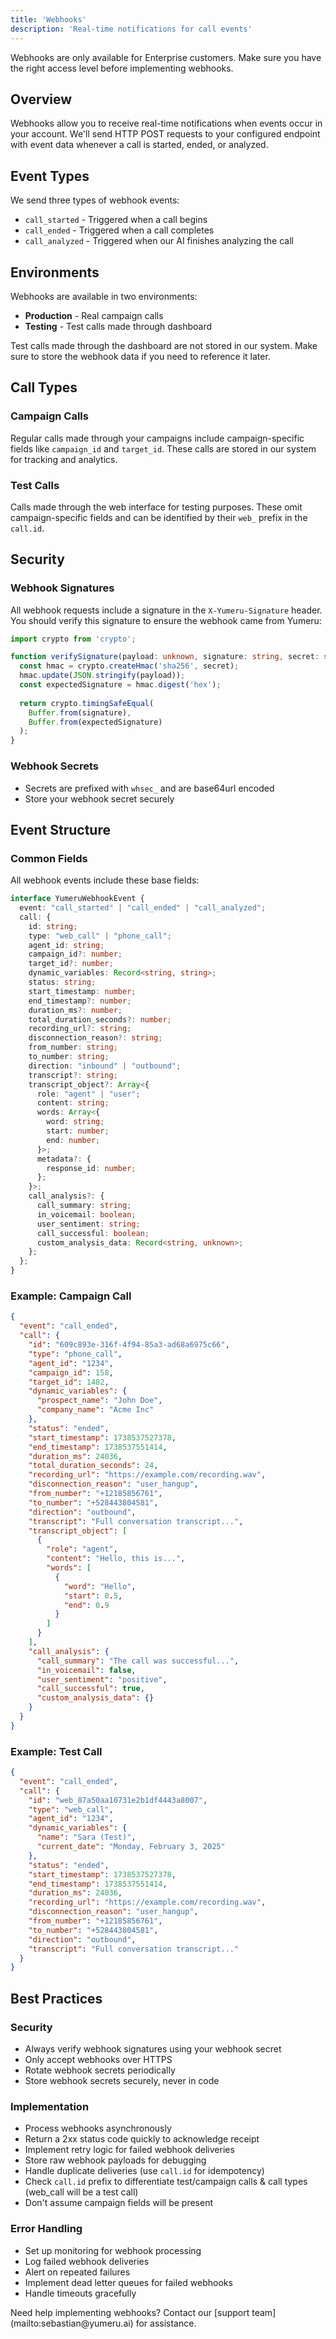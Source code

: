```yaml
---
title: 'Webhooks'
description: 'Real-time notifications for call events'
---
```


<Note>
  Webhooks are only available for Enterprise customers. Make sure you have the right access level before implementing webhooks.
</Note>

## Overview

Webhooks allow you to receive real-time notifications when events occur in your account. We'll send HTTP POST requests to your configured endpoint with event data whenever a call is started, ended, or analyzed.

## Event Types

We send three types of webhook events:

- `call_started` - Triggered when a call begins
- `call_ended` - Triggered when a call completes
- `call_analyzed` - Triggered when our AI finishes analyzing the call

## Environments

Webhooks are available in two environments:

- **Production** - Real campaign calls
- **Testing** - Test calls made through dashboard 

<Warning>
  Test calls made through the dashboard are not stored in our system. Make sure to store the webhook data if you need to reference it later.
</Warning>

## Call Types

### Campaign Calls
Regular calls made through your campaigns include campaign-specific fields like `campaign_id` and `target_id`. These calls are stored in our system for tracking and analytics.

### Test Calls
Calls made through the web interface for testing purposes. These omit campaign-specific fields and can be identified by their `web_` prefix in the `call.id`.

## Security

### Webhook Signatures

All webhook requests include a signature in the `X-Yumeru-Signature` header. You should verify this signature to ensure the webhook came from Yumeru:

```typescript
import crypto from 'crypto';

function verifySignature(payload: unknown, signature: string, secret: string): boolean {
  const hmac = crypto.createHmac('sha256', secret);
  hmac.update(JSON.stringify(payload));
  const expectedSignature = hmac.digest('hex');
  
  return crypto.timingSafeEqual(
    Buffer.from(signature),
    Buffer.from(expectedSignature)
  );
}
```

### Webhook Secrets
- Secrets are prefixed with `whsec_` and are base64url encoded
- Store your webhook secret securely

## Event Structure

### Common Fields
All webhook events include these base fields:

```typescript
interface YumeruWebhookEvent {
  event: "call_started" | "call_ended" | "call_analyzed";
  call: {
    id: string;
    type: "web_call" | "phone_call";
    agent_id: string;
    campaign_id?: number;
    target_id?: number;
    dynamic_variables: Record<string, string>;
    status: string;
    start_timestamp: number;
    end_timestamp?: number;
    duration_ms?: number;
    total_duration_seconds?: number;
    recording_url?: string;
    disconnection_reason?: string;
    from_number: string;
    to_number: string;
    direction: "inbound" | "outbound";
    transcript?: string;
    transcript_object?: Array<{
      role: "agent" | "user";
      content: string;
      words: Array<{
        word: string;
        start: number;
        end: number;
      }>;
      metadata?: {
        response_id: number;
      };
    }>;
    call_analysis?: {
      call_summary: string;
      in_voicemail: boolean;
      user_sentiment: string;
      call_successful: boolean;
      custom_analysis_data: Record<string, unknown>;
    };
  };
}
```

### Example: Campaign Call

```json
{
  "event": "call_ended",
  "call": {
    "id": "609c893e-316f-4f94-85a3-ad68a6975c66",
    "type": "phone_call",
    "agent_id": "1234",
    "campaign_id": 158,
    "target_id": 1482,
    "dynamic_variables": {
      "prospect_name": "John Doe",
      "company_name": "Acme Inc"
    },
    "status": "ended",
    "start_timestamp": 1738537527378,
    "end_timestamp": 1738537551414,
    "duration_ms": 24036,
    "total_duration_seconds": 24,
    "recording_url": "https://example.com/recording.wav",
    "disconnection_reason": "user_hangup",
    "from_number": "+12185856761",
    "to_number": "+528443804581",
    "direction": "outbound",
    "transcript": "Full conversation transcript...",
    "transcript_object": [
      {
        "role": "agent",
        "content": "Hello, this is...",
        "words": [
          {
            "word": "Hello",
            "start": 0.5,
            "end": 0.9
          }
        ]
      }
    ],
    "call_analysis": {
      "call_summary": "The call was successful...",
      "in_voicemail": false,
      "user_sentiment": "positive",
      "call_successful": true,
      "custom_analysis_data": {}
    }
  }
}
```

### Example: Test Call

```json
{
  "event": "call_ended",
  "call": {
    "id": "web_87a50aa10731e2b1df4443a8007",
    "type": "web_call",
    "agent_id": "1234",
    "dynamic_variables": {
      "name": "Sara (Test)",
      "current_date": "Monday, February 3, 2025"
    },
    "status": "ended",
    "start_timestamp": 1738537527378,
    "end_timestamp": 1738537551414,
    "duration_ms": 24036,
    "recording_url": "https://example.com/recording.wav",
    "disconnection_reason": "user_hangup",
    "from_number": "+12185856761",
    "to_number": "+528443804581",
    "direction": "outbound",
    "transcript": "Full conversation transcript..."
  }
}
```

## Best Practices

### Security
- Always verify webhook signatures using your webhook secret
- Only accept webhooks over HTTPS
- Rotate webhook secrets periodically
- Store webhook secrets securely, never in code

### Implementation
- Process webhooks asynchronously
- Return a 2xx status code quickly to acknowledge receipt
- Implement retry logic for failed webhook deliveries
- Store raw webhook payloads for debugging
- Handle duplicate deliveries (use `call.id` for idempotency)
- Check `call.id` prefix to differentiate test/campaign calls & call types (web_call will be a test call)
- Don't assume campaign fields will be present

### Error Handling
- Set up monitoring for webhook processing
- Log failed webhook deliveries
- Alert on repeated failures
- Implement dead letter queues for failed webhooks
- Handle timeouts gracefully

<Note>
  Need help implementing webhooks? Contact our [support team](mailto:sebastian@yumeru.ai) for assistance.
</Note> 